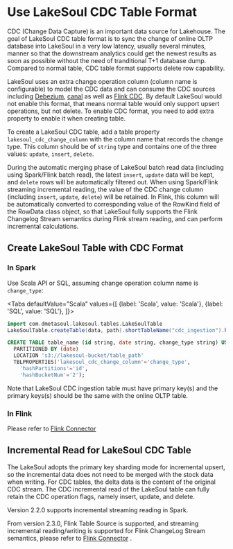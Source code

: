 <!--
SPDX-FileCopyrightText: 2023 LakeSoul Contributors

SPDX-License-Identifier: Apache-2.0
-->


# Use LakeSoul CDC Table Format
CDC (Change Data Capture) is an important data source for Lakehouse. The goal of LakeSoul CDC table format is to sync the change of online OLTP database into LakeSoul in a very low latency, usually several minutes, manner so that the downstream analytics could get the newest results as soon as possible without the need of tranditional T+1 database dump. Compared to normal table, CDC table format supports delete row capability.

LakeSoul uses an extra change operation column (column name is configurable) to model the CDC data and can consume the CDC sources including [Debezium](https://debezium.io/), [canal](https://github.com/alibaba/canal) as well as [Flink CDC](https://github.com/ververica/flink-cdc-connectors). By default LakeSoul would not enable this format, that means normal table would only support upsert operations, but not delete. To enable CDC format, you need to add extra property to enable it when creating table.

To create a LakeSoul CDC table, add a table property `lakesoul_cdc_change_column` with the column name that records the change type. This column should be of `string` type and contains one of the three values: `update`, `insert`, `delete`.

During the automatic merging phase of LakeSoul batch read data (including using Spark/Flink batch read), the latest `insert`, `update` data will be kept, and `delete` rows will be automatically filtered out. When using Spark/Flink streaming incremental reading, the value of the CDC change column (including `insert`, `update`, `delete`) will be retained. In Flink, this column will be automatically converted to corresponding value of the RowKind field of the RowData class object, so that LakeSoul fully supports the Flink Changelog Stream semantics during Flink stream reading, and can perform incremental calculations.


## Create LakeSoul Table with CDC Format

### In Spark
Use Scala API or SQL, assuming change operation column name is `change_type`:

<Tabs
    defaultValue="Scala"
    values={[
        {label: 'Scala', value: 'Scala'},
        {label: 'SQL', value: 'SQL'},
    ]}>
<TabItem value="Scala">

  ```scala
  import com.dmetasoul.lakesoul.tables.LakeSoulTable
  LakeSoulTable.createTable(data, path).shortTableName("cdc_ingestion").hashPartitions("id").hashBucketNum(2).rangePartitions("rangeid").tableProperty("lakesoul_cdc_change_column" -> "change_type").create()
  ```

</TabItem>
<TabItem value="SQL">

  ```sql
  CREATE TABLE table_name (id string, date string, change_type string) USING lakesoul
    PARTITIONED BY (date)
    LOCATION 's3://lakesoul-bucket/table_path'
    TBLPROPERTIES('lakesoul_cdc_change_column'='change_type',
      'hashPartitions'='id',
      'hashBucketNum'='2');
  ```

</TabItem>
</Tabs>

Note that LakeSoul CDC ingestion table must have primary key(s) and the primary keys(s) should be the same with the online OLTP table.

### In Flink
Please refer to [Flink Connector](../03-Usage%20Docs/06-flink-lakesoul-connector.md)

## Incremental Read for LakeSoul CDC Table

The LakeSoul adopts the primary key sharding mode for incremental upsert, so the incremental data does not need to be merged with the stock data when writing. For CDC tables, the delta data is the content of the original CDC stream. The CDC incremental read of the LakeSoul table can fully retain the CDC operation flags, namely insert, update, and delete. 

Version 2.2.0 supports incremental streaming reading in Spark.

From version 2.3.0, Flink Table Source is supported, and streaming incremental reading/writing is supported for Flink ChangeLog Stream semantics, please refer to [Flink Connector](../03-Usage%20Docs/06-flink-lakesoul-connector.md) .